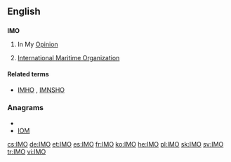 ==English==
==={{initialism}}===
'''IMO'''

# {{internet}} In My [[opinion|Opinion]] 
# {{ship}} [[w:International Maritime Organization|International Maritime Organization]]

====Related terms====
* {{sense|internet}} [[IMHO]] , [[IMNSHO]]

===Anagrams===
* {{alphagram|imo}}
* [[IOM#English|IOM]]

[[cs:IMO]]
[[de:IMO]]
[[et:IMO]]
[[es:IMO]]
[[fr:IMO]]
[[ko:IMO]]
[[he:IMO]]
[[pl:IMO]]
[[sk:IMO]]
[[sv:IMO]]
[[tr:IMO]]
[[vi:IMO]]